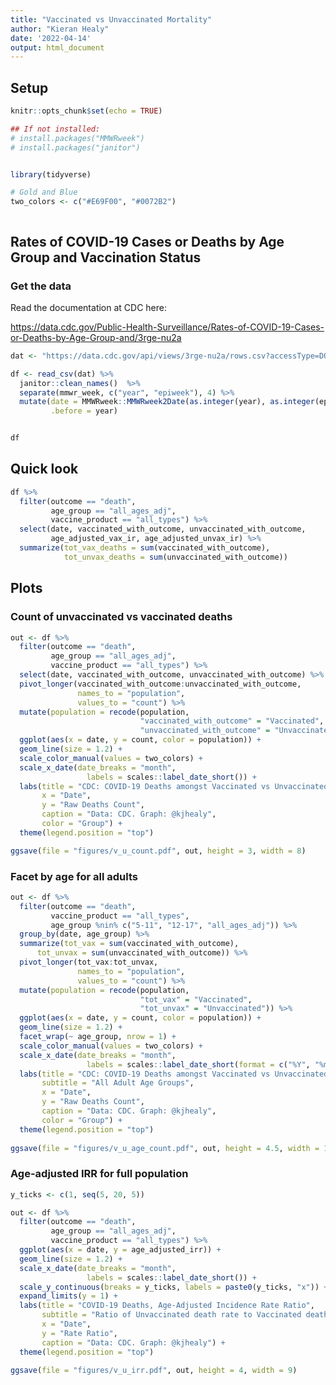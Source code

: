 ```yaml
---
title: "Vaccinated vs Unvaccinated Mortality"
author: "Kieran Healy"
date: '2022-04-14'
output: html_document
---
```


## Setup

```r
knitr::opts_chunk$set(echo = TRUE)

## If not installed:
# install.packages("MMWRweek")
# install.packages("janitor")


library(tidyverse)

# Gold and Blue
two_colors <- c("#E69F00", "#0072B2")



```


## Rates of COVID-19 Cases or Deaths by Age Group and Vaccination Status

### Get the data
Read the documentation at CDC here: 

<https://data.cdc.gov/Public-Health-Surveillance/Rates-of-COVID-19-Cases-or-Deaths-by-Age-Group-and/3rge-nu2a>

```r
dat <- "https://data.cdc.gov/api/views/3rge-nu2a/rows.csv?accessType=DOWNLOAD"

df <- read_csv(dat) %>% 
  janitor::clean_names()  %>% 
  separate(mmwr_week, c("year", "epiweek"), 4) %>% 
  mutate(date = MMWRweek::MMWRweek2Date(as.integer(year), as.integer(epiweek)), 
         .before = year)


df

```

## Quick look

```r

df %>% 
  filter(outcome == "death", 
         age_group == "all_ages_adj", 
         vaccine_product == "all_types") %>% 
  select(date, vaccinated_with_outcome, unvaccinated_with_outcome, 
         age_adjusted_vax_ir, age_adjusted_unvax_ir) %>% 
  summarize(tot_vax_deaths = sum(vaccinated_with_outcome), 
            tot_unvax_deaths = sum(unvaccinated_with_outcome))
```

## Plots

### Count of unvaccinated vs vaccinated deaths

```r

out <- df %>% 
  filter(outcome == "death", 
         age_group == "all_ages_adj", 
         vaccine_product == "all_types") %>% 
  select(date, vaccinated_with_outcome, unvaccinated_with_outcome) %>%
  pivot_longer(vaccinated_with_outcome:unvaccinated_with_outcome, 
               names_to = "population", 
               values_to = "count") %>% 
  mutate(population = recode(population,  
                             "vaccinated_with_outcome" = "Vaccinated",
                             "unvaccinated_with_outcome" = "Unvaccinated")) %>% 
  ggplot(aes(x = date, y = count, color = population)) + 
  geom_line(size = 1.2) + 
  scale_color_manual(values = two_colors) + 
  scale_x_date(date_breaks = "month", 
                 labels = scales::label_date_short()) + 
  labs(title = "CDC: COVID-19 Deaths amongst Vaccinated vs Unvaccinated",
       x = "Date", 
       y = "Raw Deaths Count", 
       caption = "Data: CDC. Graph: @kjhealy",
       color = "Group") + 
  theme(legend.position = "top")  

ggsave(file = "figures/v_u_count.pdf", out, height = 3, width = 8)
```

### Facet by age for all adults

```r
out <- df %>% 
  filter(outcome == "death", 
         vaccine_product == "all_types", 
         age_group %nin% c("5-11", "12-17", "all_ages_adj")) %>% 
  group_by(date, age_group) %>% 
  summarize(tot_vax = sum(vaccinated_with_outcome),
      tot_unvax = sum(unvaccinated_with_outcome)) %>% 
  pivot_longer(tot_vax:tot_unvax, 
               names_to = "population", 
               values_to = "count") %>% 
  mutate(population = recode(population,  
                             "tot_vax" = "Vaccinated",
                             "tot_unvax" = "Unvaccinated")) %>% 
  ggplot(aes(x = date, y = count, color = population)) + 
  geom_line(size = 1.2) + 
  facet_wrap(~ age_group, nrow = 1) + 
  scale_color_manual(values = two_colors) + 
  scale_x_date(date_breaks = "month", 
                 labels = scales::label_date_short(format = c("%Y", "%m"))) + 
  labs(title = "CDC: COVID-19 Deaths amongst Vaccinated vs Unvaccinated",
       subtitle = "All Adult Age Groups",
       x = "Date", 
       y = "Raw Deaths Count", 
       caption = "Data: CDC. Graph: @kjhealy",
       color = "Group") + 
  theme(legend.position = "top")  
  
ggsave(file = "figures/v_u_age_count.pdf", out, height = 4.5, width = 14)

```

### Age-adjusted IRR for full population

```r

y_ticks <- c(1, seq(5, 20, 5))

out <- df %>% 
  filter(outcome == "death", 
         age_group == "all_ages_adj", 
         vaccine_product == "all_types") %>% 
  ggplot(aes(x = date, y = age_adjusted_irr)) + 
  geom_line(size = 1.2) + 
  scale_x_date(date_breaks = "month", 
                 labels = scales::label_date_short()) + 
  scale_y_continuous(breaks = y_ticks, labels = paste0(y_ticks, "x")) + 
  expand_limits(y = 1) + 
  labs(title = "COVID-19 Deaths, Age-Adjusted Incidence Rate Ratio",
       subtitle = "Ratio of Unvaccinated death rate to Vaccinated death rate",
       x = "Date", 
       y = "Rate Ratio", 
       caption = "Data: CDC. Graph: @kjhealy") + 
  theme(legend.position = "top") 

ggsave(file = "figures/v_u_irr.pdf", out, height = 4, width = 9)

```

